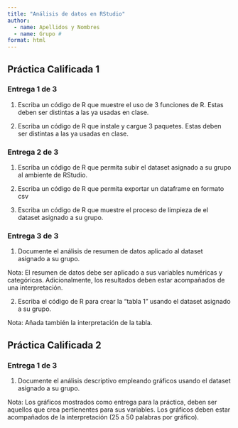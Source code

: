 ```yaml
---
title: "Análisis de datos en RStudio"
author: 
  - name: Apellidos y Nombres
  - name: Grupo #
format: html
---
```


## Práctica Calificada 1

### Entrega 1 de 3

1.  Escriba un código de R que muestre el uso de 3 funciones de R. Estas deben ser distintas a las ya usadas en clase.

2.  Escriba un código de R que instale y cargue 3 paquetes. Estas deben ser distintas a las ya usadas en clase.

### Entrega 2 de 3

1.  Escriba un código de R que permita subir el dataset asignado a su grupo al ambiente de RStudio.

2.  Escriba un código de R que permita exportar un dataframe en formato csv

3.  Escriba un código de R que muestre el proceso de limpieza de el dataset asignado a su grupo.

### Entrega 3 de 3

1.  Documente el análisis de resumen de datos aplicado al dataset asignado a su grupo.

Nota: El resumen de datos debe ser aplicado a sus variables numéricas y categóricas. Adicionalmente, los resultados deben estar acompañados de una interpretación.

2.  Escriba el código de R para crear la "tabla 1" usando el dataset asignado a su grupo.

Nota: Añada también la interpretación de la tabla.

## Práctica Calificada 2

### Entrega 1 de 3

1.  Documente el análisis descriptivo empleando gráficos usando el dataset asignado a su grupo.

Nota: Los gráficos mostrados como entrega para la práctica, deben ser aquellos que crea pertienentes para sus variables. Los gráficos deben estar acompañados de la interpretación (25 a 50 palabras por gráfico).

